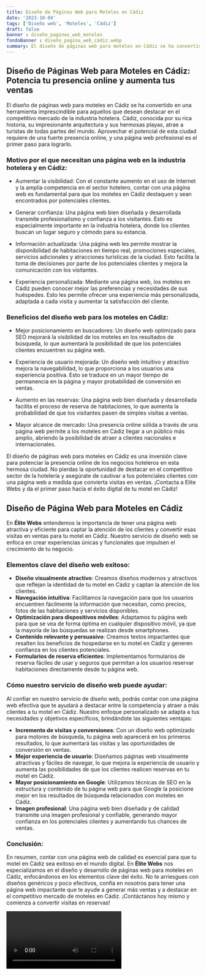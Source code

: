 ```yaml
---
title: Diseño de Páginas Web para Moteles en Cádiz
date: '2023-10-04'
tags: ['Diseño web', 'Moteles', 'Cádiz']
draft: false
banner : diseño_paginas_web_moteles
fondoBanner : diseño_pagina_web_cádiz.webp
summary: El diseño de páginas web para moteles en Cádiz se ha convertido en una herramienta imprescindible para aquellos que desean destacar en el competitivo mercado de la industria hotelera. Cádiz, conocida por su rica historia, su impresionante arquitectura y sus hermosas playas, atrae a turistas de todas partes del mundo. Aprovechar el potencial de esta ciudad requiere de una fuerte presencia online, y una página web profesional es el primer paso para lograrlo.
---
```


## Diseño de Páginas Web para Moteles en Cádiz: Potencia tu presencia online y aumenta tus ventas

El diseño de páginas web para moteles en Cádiz se ha convertido en una herramienta imprescindible para aquellos que desean destacar en el competitivo mercado de la industria hotelera. Cádiz, conocida por su rica historia, su impresionante arquitectura y sus hermosas playas, atrae a turistas de todas partes del mundo. Aprovechar el potencial de esta ciudad requiere de una fuerte presencia online, y una página web profesional es el primer paso para lograrlo.

### Motivo por el que necesitan una página web en la industria hotelera y en Cádiz:

- Aumentar la visibilidad: Con el constante aumento en el uso de Internet y la amplia competencia en el sector hotelero, contar con una página web es fundamental para que los moteles en Cádiz destaquen y sean encontrados por potenciales clientes.

- Generar confianza: Una página web bien diseñada y desarrollada transmite profesionalismo y confianza a los visitantes. Esto es especialmente importante en la industria hotelera, donde los clientes buscan un lugar seguro y cómodo para su estancia.

- Información actualizada: Una página web les permite mostrar la disponibilidad de habitaciones en tiempo real, promociones especiales, servicios adicionales y atracciones turísticas de la ciudad. Esto facilita la toma de decisiones por parte de los potenciales clientes y mejora la comunicación con los visitantes.

- Experiencia personalizada: Mediante una página web, los moteles en Cádiz pueden conocer mejor las preferencias y necesidades de sus huéspedes. Esto les permite ofrecer una experiencia más personalizada, adaptada a cada visita y aumentar la satisfacción del cliente.

### Beneficios del diseño web para los moteles en Cádiz:

- Mejor posicionamiento en buscadores: Un diseño web optimizado para SEO mejorará la visibilidad de los moteles en los resultados de búsqueda, lo que aumentará la posibilidad de que los potenciales clientes encuentren su página web.

- Experiencia de usuario mejorada: Un diseño web intuitivo y atractivo mejora la navegabilidad, lo que proporciona a los usuarios una experiencia positiva. Esto se traduce en un mayor tiempo de permanencia en la página y mayor probabilidad de conversión en ventas.

- Aumento en las reservas: Una página web bien diseñada y desarrollada facilita el proceso de reserva de habitaciones, lo que aumenta la probabilidad de que los visitantes pasen de simples visitas a ventas.

- Mayor alcance de mercado: Una presencia online sólida a través de una página web permite a los moteles en Cádiz llegar a un público más amplio, abriendo la posibilidad de atraer a clientes nacionales e internacionales.

El diseño de páginas web para moteles en Cádiz es una inversión clave para potenciar la presencia online de los negocios hoteleros en esta hermosa ciudad. No pierdas la oportunidad de destacar en el competitivo sector de la hotelería y asegúrate de cautivar a tus potenciales clientes con una página web a medida que convierta visitas en ventas. ¡Contacta a Elite Webs y da el primer paso hacia el éxito digital de tu motel en Cádiz!

<GifSeo />

<Cta />

## Diseño de Página Web para Moteles en Cádiz

En **Élite Webs** entendemos la importancia de tener una página web atractiva y eficiente para captar la atención de los clientes y convertir esas visitas en ventas para tu motel en Cádiz. Nuestro servicio de diseño web se enfoca en crear experiencias únicas y funcionales que impulsen el crecimiento de tu negocio.

### Elementos clave del diseño web exitoso:

- **Diseño visualmente atractivo**: Creamos diseños modernos y atractivos que reflejan la identidad de tu motel en Cádiz y captan la atención de los clientes.
- **Navegación intuitiva**: Facilitamos la navegación para que los usuarios encuentren fácilmente la información que necesitan, como precios, fotos de las habitaciones y servicios disponibles.
- **Optimización para dispositivos móviles**: Adaptamos tu página web para que se vea de forma óptima en cualquier dispositivo móvil, ya que la mayoría de las búsquedas se realizan desde smartphones.
- **Contenido relevante y persuasivo**: Creamos textos impactantes que resalten los beneficios de hospedarse en tu motel en Cádiz y generen confianza en los clientes potenciales.
- **Formularios de reserva eficientes**: Implementamos formularios de reserva fáciles de usar y seguros que permitan a los usuarios reservar habitaciones directamente desde tu página web.

### Cómo nuestro servicio de diseño web puede ayudar:

Al confiar en nuestro servicio de diseño web, podrás contar con una página web efectiva que te ayudará a destacar entre la competencia y atraer a más clientes a tu motel en Cádiz. Nuestro enfoque personalizado se adapta a tus necesidades y objetivos específicos, brindándote las siguientes ventajas:

- **Incremento de visitas y conversiones**: Con un diseño web optimizado para motores de búsqueda, tu página web aparecerá en los primeros resultados, lo que aumentará las visitas y las oportunidades de conversión en ventas.
- **Mejor experiencia de usuario**: Diseñamos páginas web visualmente atractivas y fáciles de navegar, lo que mejora la experiencia de usuario y aumenta las posibilidades de que los clientes realicen reservas en tu motel en Cádiz.
- **Mayor posicionamiento en Google**: Utilizamos técnicas de SEO en la estructura y contenido de tu página web para que Google la posicione mejor en los resultados de búsqueda relacionados con moteles en Cádiz.
- **Imagen profesional**: Una página web bien diseñada y de calidad transmite una imagen profesional y confiable, generando mayor confianza en los potenciales clientes y aumentando tus chances de ventas.

### Conclusión:

En resumen, contar con una página web de calidad es esencial para que tu motel en Cádiz sea exitoso en el mundo digital. En **Élite Webs** nos especializamos en el diseño y desarrollo de páginas web para moteles en Cádiz, enfocándonos en los elementos clave del éxito. No te arriesgues con diseños genéricos y poco efectivos, confía en nosotros para tener una página web impactante que te ayude a generar más ventas y a destacar en el competitivo mercado de moteles en Cádiz. ¡Contáctanos hoy mismo y comienza a convertir visitas en reservas!

<Video />

<CtaBot job='Moteles' city='Cádiz'/>

<Gmaps query='Cádiz+españa+maps' />